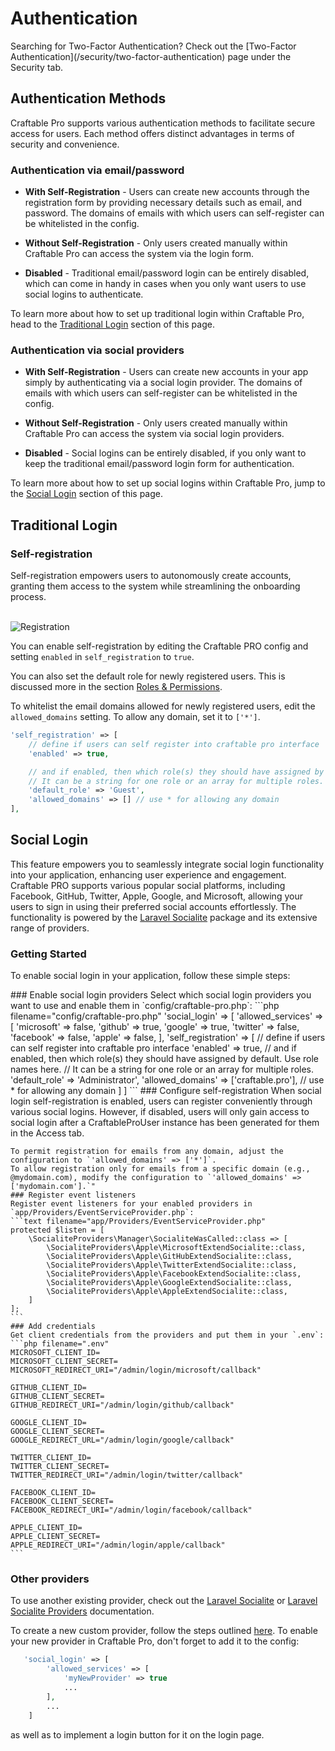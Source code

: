 
# Authentication
<Callout>
    Searching for Two-Factor Authentication? Check out the [Two-Factor Authentication](/security/two-factor-authentication) page under the Security tab.
</Callout>

## Authentication Methods

Craftable Pro supports various authentication methods to facilitate secure access for users. Each method offers distinct advantages in terms of security and convenience.

### Authentication via email/password

* **With Self-Registration** - Users can create new accounts through the registration form by providing necessary details such as email, and password. The domains of emails with which users can self-register can be whitelisted in the config.

* **Without Self-Registration** - Only users created manually within Craftable Pro can access the system via the login form.

* **Disabled** - Traditional email/password login can be entirely disabled, which can come in handy in cases when you only want users to use social logins to authenticate.

To learn more about how to set up traditional login within Craftable Pro, head to the [Traditional Login](/basic-features/authentication#traditional-login) section of this page.

### Authentication via social providers

* **With Self-Registration** - Users can create new accounts in your app simply by authenticating via a social login provider. The domains of emails with which users can self-register can be whitelisted in the config.

* **Without Self-Registration** - Only users created manually within Craftable Pro can access the system via social login providers.

* **Disabled** - Social logins can be entirely disabled, if you only want to keep the traditional email/password login form for authentication.

To learn more about how to set up social logins within Craftable Pro, jump to the [Social Login](/basic-features/authentication#social-login) section of this page.

## Traditional Login

### Self-registration
Self-registration empowers users to autonomously create accounts, granting them access to the system while streamlining the onboarding process.

<br />
<Image alt="Registration" src="/images/register.png" />

You can enable self-registration by editing the Craftable PRO config and setting `enabled` in `self_registration` to `true`.

You can also set the default role for newly registered users. This is discussed more in the section [Roles & Permissions](/basic-features/roles-permissions#default-role-after-registration).

To whitelist the email domains allowed for newly registered users, edit the `allowed_domains` setting. To allow any domain, set it to `['*']`.

```php filename="config/craftable-pro.php"
'self_registration' => [
    // define if users can self register into craftable pro interface
    'enabled' => true,

    // and if enabled, then which role(s) they should have assigned by default. Use role names here.
    // It can be a string for one role or an array for multiple roles.
    'default_role' => 'Guest',
    'allowed_domains' => [] // use * for allowing any domain
],
```

## Social Login

This feature empowers you to seamlessly integrate social login functionality into your application, enhancing user experience and engagement. Craftable PRO supports various popular social platforms, including Facebook, GitHub, Twitter, Apple, Google, and Microsoft, allowing your users to sign in using their preferred social accounts effortlessly.
The functionality is powered by the [Laravel Socialite](https://laravel.com/docs/socialite) package and its extensive range of providers.

### Getting Started

To enable social login in your application, follow these simple steps:

<div className="steps-container">
    ### Enable social login providers
    Select which social login providers you want to use and enable them in `config/craftable-pro.php`:
    ```php filename="config/craftable-pro.php"
    'social_login' => [
        'allowed_services' => [
            'microsoft' => false,
            'github' => true,
            'google' => true,
            'twitter' => false,
            'facebook' => false,
            'apple' => false,
        ],
        'self_registration' => [
            // define if users can self register into craftable pro interface
            'enabled' => true,
            // and if enabled, then which role(s) they should have assigned by default. Use role names here.
            // It can be a string for one role or an array for multiple roles.
            'default_role' => 'Administrator',
            'allowed_domains' => ['craftable.pro'], // use * for allowing any domain
        ]
    ]
    ```
    ### Configure self-registration
    When social login self-registration is enabled, users can register conveniently through various social logins. However, if disabled, users will only gain access to social login after a CraftableProUser instance has been generated for them in the Access tab.

    To permit registration for emails from any domain, adjust the configuration to `'allowed_domains' => ['*']`.
    To allow registration only for emails from a specific domain (e.g., @mydomain.com), modify the configuration to `'allowed_domains' => ['mydomain.com'].`"
    ### Register event listeners
    Register event listeners for your enabled providers in `app/Providers/EventServiceProvider.php`:
    ```text filename="app/Providers/EventServiceProvider.php"
    protected $listen = [
        \SocialiteProviders\Manager\SocialiteWasCalled::class => [
            \SocialiteProviders\Apple\MicrosoftExtendSocialite::class,
            \SocialiteProviders\Apple\GitHubExtendSocialite::class,
            \SocialiteProviders\Apple\TwitterExtendSocialite::class,
            \SocialiteProviders\Apple\FacebookExtendSocialite::class,
            \SocialiteProviders\Apple\GoogleExtendSocialite::class,
            \SocialiteProviders\Apple\AppleExtendSocialite::class,
        ]
    ];
    ```
    ### Add credentials
    Get client credentials from the providers and put them in your `.env`:
    ```php filename=".env"
    MICROSOFT_CLIENT_ID=
    MICROSOFT_CLIENT_SECRET=
    MICROSOFT_REDIRECT_URI="/admin/login/microsoft/callback"

    GITHUB_CLIENT_ID=
    GITHUB_CLIENT_SECRET=
    GITHUB_REDIRECT_URI="/admin/login/github/callback"

    GOOGLE_CLIENT_ID=
    GOOGLE_CLIENT_SECRET=
    GOOGLE_REDIRECT_URL="/admin/login/google/callback"

    TWITTER_CLIENT_ID=
    TWITTER_CLIENT_SECRET=
    TWITTER_REDIRECT_URI="/admin/login/twitter/callback"

    FACEBOOK_CLIENT_ID=
    FACEBOOK_CLIENT_SECRET=
    FACEBOOK_REDIRECT_URI="/admin/login/facebook/callback"

    APPLE_CLIENT_ID=
    APPLE_CLIENT_SECRET=
    APPLE_REDIRECT_URI="/admin/login/apple/callback"
    ```
</div>

### Other providers

To use another existing provider, check out the [Laravel Socialite](https://laravel.com/docs/socialite) or [Laravel Socialite Providers](https://socialiteproviders.com/) documentation.

To create a new custom provider, follow the steps outlined [here](https://socialiteproviders.com/contribute/#creating-a-provider).
To enable your new provider in Craftable Pro, don't forget to add it to the config:
```php filename="config/craftable-pro.php"
   'social_login' => [
        'allowed_services' => [
            'myNewProvider' => true
            ...
        ],
        ...
    ]
```
as well as to implement a login button for it on the login page.